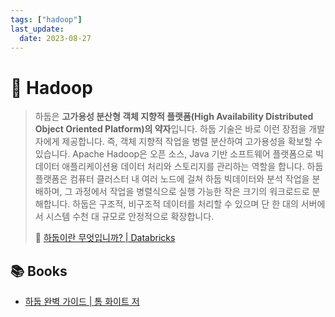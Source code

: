 ```yaml
---
tags: ["hadoop"]
last_update:
  date: 2023-08-27
---
```


# 🐘 Hadoop

> 하둡은 **고가용성 분산형 객체 지향적 플랫폼(High Availability Distributed Object Oriented Platform)의 약자**입니다. 하둡 기술은 바로 이런 장점을 개발자에게 제공합니다. 즉, 객체 지향적 작업을 병렬 분산하여 고가용성을 확보할 수 있습니다. Apache Hadoop은 오픈 소스, Java 기반 소프트웨어 플랫폼으로 빅데이터 애플리케이션용 데이터 처리와 스토리지를 관리하는 역할을 합니다. 하둡 플랫폼은 컴퓨터 클러스터 내 여러 노드에 걸쳐 하둡 빅데이터와 분석 작업을 분배하며, 그 과정에서 작업을 병렬식으로 실행 가능한 작은 크기의 워크로드로 분해합니다. 하둡은 구조적, 비구조적 데이터를 처리할 수 있으며 단 한 대의 서버에서 시스템 수천 대 규모로 안정적으로 확장합니다.
>
> 🔗 [하둡이란 무엇입니까? | Databricks](https://www.databricks.com/kr/glossary/hadoop)

## 📚 Books

- [하둡 완벽 가이드 | 톰 화이트 저](https://product.kyobobook.co.kr/detail/S000001057801)
